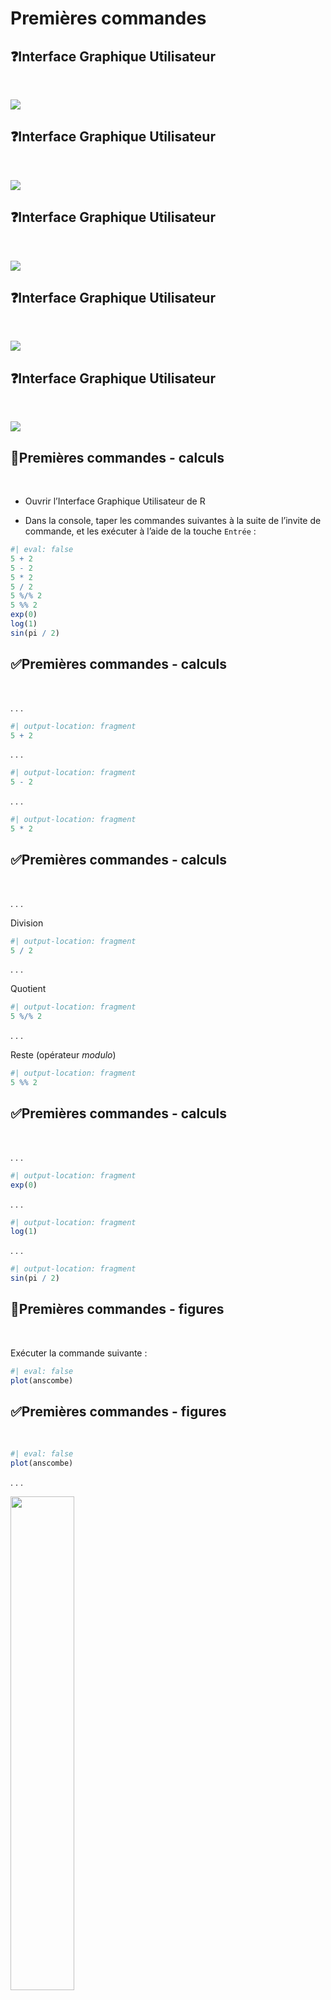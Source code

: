 # Premières commandes

## ❓Interface Graphique Utilisateur

<br>

![](img/r_intro_02a.png){fig-align="center"}

## ❓Interface Graphique Utilisateur

<br>

![](img/r_intro_02b.png){fig-align="center"}

## ❓Interface Graphique Utilisateur

<br>

![](img/r_intro_02c.png){fig-align="center"}

## ❓Interface Graphique Utilisateur

<br>

![](img/r_intro_02d.png){fig-align="center"}

## ❓Interface Graphique Utilisateur

<br>

![](img/r_intro_02e.png){fig-align="center"}

## 🫵Premières commandes - calculs

<br>

-   Ouvrir l'Interface Graphique Utilisateur de R

-   Dans la console, taper les commandes suivantes à la suite de l'invite de commande, et les exécuter à l'aide de la touche `Entrée` :

```r
#| eval: false
5 + 2
5 - 2
5 * 2
5 / 2
5 %/% 2
5 %% 2
exp(0)
log(1)
sin(pi / 2)
```

## ✅Premières commandes - calculs

<br>

. . .

```r
#| output-location: fragment
5 + 2
```

. . .

```r
#| output-location: fragment
5 - 2
```

. . .

```r
#| output-location: fragment
5 * 2
```

## ✅Premières commandes - calculs

<br>

. . .

Division

```r
#| output-location: fragment
5 / 2
```

. . .

Quotient

```r
#| output-location: fragment
5 %/% 2
```

. . .

Reste (opérateur *modulo*)

```r
#| output-location: fragment
5 %% 2
```

## ✅Premières commandes - calculs

<br>

. . .

```r
#| output-location: fragment
exp(0)
```

. . .

```r
#| output-location: fragment
log(1)
```

. . .

```r
#| output-location: fragment
sin(pi / 2)
```

## 🫵Premières commandes - figures

<br>

Exécuter la commande suivante :

```r
#| eval: false
plot(anscombe)
```

## ✅Premières commandes - figures

<br>

```r
#| eval: false
plot(anscombe)
```

. . .

![](img/r_intro_03.png){fig-align="center" width="45%"}

